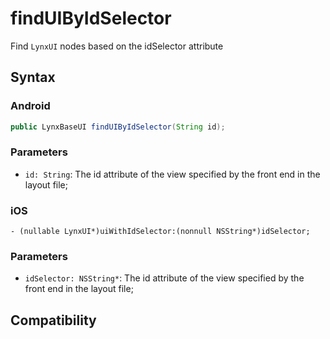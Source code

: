 # findUIByIdSelector

Find `LynxUI` nodes based on the idSelector attribute

## Syntax

### Android

```java
public LynxBaseUI findUIByIdSelector(String id);
```

### Parameters

- `id: String`: The id attribute of the view specified by the front end in the layout file;

### iOS

```objc
- (nullable LynxUI*)uiWithIdSelector:(nonnull NSString*)idSelector;
```

### Parameters

- `idSelector: NSString*`: The id attribute of the view specified by the front end in the layout file;

## Compatibility


<LegacyCompatTable metadata="lynx-native-api/lynx-view/find-ui-by-idselector" />
